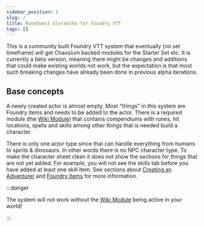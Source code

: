 ```yaml
---
sidebar_position: 1
slug: /
title: RuneQuest Glorantha for Foundry VTT
tags: []
---
```


<CenterIt>
  <LightInvertSvg src="/img/fire_sky.svg" width="100" />
  <LightInvertSvg src="/img/beast.svg" width="100" />
  <LightInvertSvg src="/img/movement_change.svg" width="100" />
</CenterIt>

This is a community built Foundry VTT system that eventually (no set timeframe) will get Chaosium
backed modules for the Starter Set etc. It is currently a beta version, meaning there might be
changes and additions that could make existing worlds not work, but the expectation is that most
such breaking changes have already been done in previous alpha iterations.

## Base concepts

A newly created actor is almost empty. Most "things" in this system are Foundry items and needs to
be added to the actor. There is a required module (the [Wiki Module](/wiki/wiki-module)) that
contains compendiums with runes, hit locations, spells and skills among other things that is needed
build a character.

There is only one actor type since that can handle everything from humans to spirits & dinosaurs. In
other words there is no NPC character type. To make the character sheet clean it does not show the
sections for things that are not yet added. For example, you will not see the skills tab before you
have added at least one skill item. See sections about
[Creating an Adventurer](rqg-system/getting-started/creating-actor) and
[Foundry Items](/rqg-system/items) for more information.

:::danger

The system will not work without the [Wiki Module](/wiki/wiki-module) being active in your world!

:::
